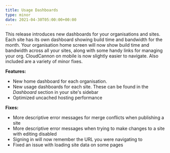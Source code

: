 ```yaml
---
title: Usage Dashboards
type: minor
date: 2021-04-30T05:00:00+00:00
---
```

This release introduces new dashboards for your organisations and sites. Each site has its own dashboard showing build time and bandwidth for the month. Your organisation home screen will now show build time and bandwidth across all your sites, along with some handy links for managing your org. CloudCannon on mobile is now slightly easier to navigate. Also included are a variety of minor fixes.

**Features:**

* New home dashboard for each organisation.
* New usage dashboards for each site. These can be found in the *Dashboard* section in your site's sidebar
* Optimized uncached hosting performance

**Fixes:**

* More descriptive error messages for merge conflicts when publishing a site
* More descriptive error messages when trying to make changes to a site with editing disabled
* Signing in will now remember the URL you were navigating to
* Fixed an issue with loading site data on some pages
